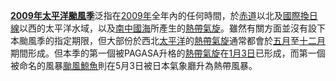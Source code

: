 '''[[2009年太平洋颱風季|2009年太平洋颱風季]]'''泛指在[[2009年|2009年]]全年內的任何時間，於[[赤道|赤道]]以北及[[國際換日線|國際換日線]]以西的太平洋水域，以及[[南中國海|南中國海]]所產生的[[熱帶氣旋|熱帶氣旋]]。雖然有關方面並沒有設下本颱風季的指定期限，但大部份於西北[[太平洋|太平洋]]的[[熱帶氣旋|熱帶氣旋]]通常都會於[[五月|五月]]至[[十二月|十二月]]期間形成。但本季的第一個被PAGASA升格的[[熱帶氣旋|熱帶氣旋]]在[[1月3日|1月3日]]已形成，而第一個被命名的風暴[[颱風鯨魚_(2009年)|颱風鯨魚]]則在5月3日被日本氣象廳升為熱帶風暴。